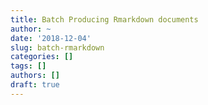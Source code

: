```yaml
---
title: Batch Producing Rmarkdown documents
author: ~
date: '2018-12-04'
slug: batch-rmarkdown
categories: []
tags: []
authors: []
draft: true
---
```

